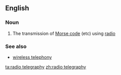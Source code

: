==English==

===Noun===
{{en-noun|head=[[radio]] [[telegraphy]]|-}}

# The transmission of [[Morse code]] (etc) using [[radio]]

===See also===
* [[wireless telephony]]

[[ta:radio telegraphy]]
[[zh:radio telegraphy]]